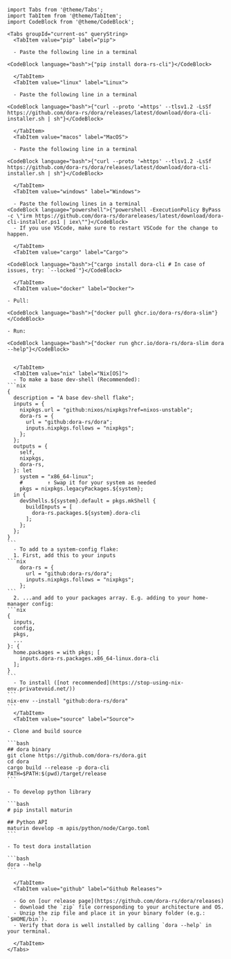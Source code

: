 ````mdx-code-block

import Tabs from '@theme/Tabs';
import TabItem from '@theme/TabItem';
import CodeBlock from '@theme/CodeBlock';

<Tabs groupId="current-os" queryString>
  <TabItem value="pip" label="pip">

  - Paste the following line in a terminal

<CodeBlock language="bash">{"pip install dora-rs-cli"}</CodeBlock>

  </TabItem>
  <TabItem value="linux" label="Linux">

  - Paste the following line in a terminal

<CodeBlock language="bash">{"curl --proto '=https' --tlsv1.2 -LsSf https://github.com/dora-rs/dora/releases/latest/download/dora-cli-installer.sh | sh"}</CodeBlock>

  </TabItem>
  <TabItem value="macos" label="MacOS">

  - Paste the following line in a terminal

<CodeBlock language="bash">{"curl --proto '=https' --tlsv1.2 -LsSf https://github.com/dora-rs/dora/releases/latest/download/dora-cli-installer.sh | sh"}</CodeBlock>

  </TabItem>
  <TabItem value="windows" label="Windows">

  - Paste the following lines in a terminal
<CodeBlock language="powershell">{"powershell -ExecutionPolicy ByPass -c \"irm https://github.com/dora-rs/dorareleases/latest/download/dora-cli-installer.ps1 | iex\""}</CodeBlock>
  - If you use VSCode, make sure to restart VSCode for the change to happen.

  </TabItem>
  <TabItem value="cargo" label="Cargo">

<CodeBlock language="bash">{"cargo install dora-cli # In case of issues, try: `--locked`"}</CodeBlock>

  </TabItem>
  <TabItem value="docker" label="Docker">

- Pull:

<CodeBlock language="bash">{"docker pull ghcr.io/dora-rs/dora-slim"}</CodeBlock>

- Run:

<CodeBlock language="bash">{"docker run ghcr.io/dora-rs/dora-slim dora --help"}</CodeBlock>


  </TabItem>
  <TabItem value="nix" label="Nix[OS]">
  - To make a base dev-shell (Recommended):
```nix
{
  description = "A base dev-shell flake";
  inputs = {
    nixpkgs.url = "github:nixos/nixpkgs?ref=nixos-unstable";
    dora-rs = {
      url = "github:dora-rs/dora";
      inputs.nixpkgs.follows = "nixpkgs";
    };
  };
  outputs = {
    self,
    nixpkgs,
    dora-rs,
  }: let
    system = "x86_64-linux";
    #        ↑ Swap it for your system as needed
    pkgs = nixpkgs.legacyPackages.${system};
  in {
    devShells.${system}.default = pkgs.mkShell {
      buildInputs = [
        dora-rs.packages.${system}.dora-cli
      ];
    };
  };
}
```
  - To add to a system-config flake:
  1. First, add this to your inputs
```nix
    dora-rs = {
      url = "github:dora-rs/dora";
      inputs.nixpkgs.follows = "nixpkgs";
    };
```
  2. ...and add to your packages array. E.g. adding to your home-manager config:
```nix
{
  inputs,
  config,
  pkgs,
  ...
}: {
  home.packages = with pkgs; [
    inputs.dora-rs.packages.x86_64-linux.dora-cli
  ];
}
```
  - To install ([not recommended](https://stop-using-nix-env.privatevoid.net/))
```
nix-env --install "github:dora-rs/dora"
```
  </TabItem>
  <TabItem value="source" label="Source">

- Clone and build source

```bash
## dora binary
git clone https://github.com/dora-rs/dora.git
cd dora
cargo build --release -p dora-cli
PATH=$PATH:$(pwd)/target/release
```

- To develop python library

```bash
# pip install maturin

## Python API
maturin develop -m apis/python/node/Cargo.toml
```

- To test dora installation

```bash
dora --help
```

  </TabItem>
  <TabItem value="github" label="Github Releases">

  - Go on [our release page](https://github.com/dora-rs/dora/releases)
  - download the `zip` file corresponding to your architecture and OS.
  - Unzip the zip file and place it in your binary folder (e.g.: `$HOME/bin`).
  - Verify that dora is well installed by calling `dora --help` in your terminal.

  </TabItem>
</Tabs>

````
